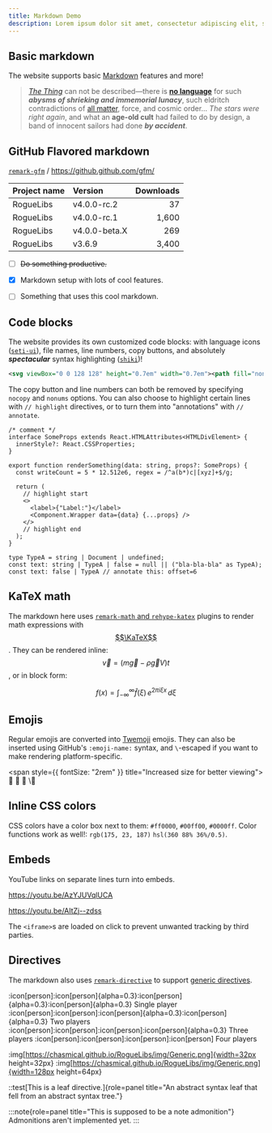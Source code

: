 ```yaml
---
title: Markdown Demo
description: Lorem ipsum dolor sit amet, consectetur adipiscing elit, sed do eiusmod tempor incididunt ut labore et dolore magna aliqua. Ut enim ad minim veniam, quis nostrud exercitation ullamco laboris nisi ut aliquip ex ea commodo consequat. Duis aute irure dolor in reprehenderit in voluptate velit esse cillum dolore eu fugiat nulla pariatur. Excepteur sint occaecat cupidatat non proident, sunt in culpa qui officia deserunt mollit anim id est laborum.
---
```


## Basic markdown

The website supports basic [Markdown](https://commonmark.org/help/) features and more!

> [*The Thing*](https://en.wikipedia.org/wiki/The_Thing_(1982_film)) can not be described—there is **[no language](https://en.wikipedia.org/wiki/No_language)** for such ***abysms of shrieking and immemorial lunacy***, such eldritch contradictions of [all matter](https://en.wikipedia.org/wiki/All_Matter), force, and cosmic order... *The stars were right again*, and what an **age-old cult** had failed to do by design, a band of innocent sailors had done ***by accident***.



## GitHub Flavored markdown

[`remark-gfm`](https://github.com/remarkjs/remark-gfm) / https://github.github.com/gfm/

| Project name  | Version       | Downloads  |
|---------------|:--------------|-----------:|
| RogueLibs     | v4.0.0-rc.2   | 37         |
| RogueLibs     | v4.0.0-rc.1   | 1,600      |
| RogueLibs     | v4.0.0-beta.X | 269        |
| RogueLibs     | v3.6.9        | 3,400      |

- [ ] ~~Do something productive.~~
- [x] Markdown setup with lots of cool features.
- [ ] Something that uses this cool markdown.



## Code blocks

The website provides its own customized code blocks: with language icons ([`seti-ui`](https://github.com/jesseweed/seti-ui)), file names, line numbers, copy buttons, and absolutely ***spectacular*** syntax highlighting ([`shiki`](https://github.com/shikijs/shiki))!

```svg title="~/source/repos/icons/link.svg"
<svg viewBox="0 0 128 128" height="0.7em" width="0.7em"><path fill="none" stroke="currentColor" strokeWidth="10" strokeLinecap="round" d="M72,56 L72,56c11,11,11,29,0,40l-16,16c-11,11-29,11-40,0l0,0c-11-11-11-29,0-40 l14-14 M56,72 L56,72c-11-11-11-29,0-40l16-16c11-11,29-11,40,0l0,0c11,11,11,29,0,40 l-14,14"/></svg>
```

The copy button and line numbers can both be removed by specifying `nocopy` and `nonums` options. You can also choose to highlight certain lines with `// highlight` directives, or to turn them into "annotations" with `// annotate`.

```tsx title="/app/(main)/markdown/some-file.tsx"
/* comment */
interface SomeProps extends React.HTMLAttributes<HTMLDivElement> {
  innerStyle?: React.CSSProperties;
}

export function renderSomething(data: string, props?: SomeProps) {
  const writeCount = 5 * 12.512e6, regex = /^a(b*)c|[xyz]+$/g;

  return (
    // highlight start
    <>
      <label>{"Label:"}</label>
      <Component.Wrapper data={data} {...props} />
    </>
    // highlight end
  );
}

type TypeA = string | Document | undefined;
const text: string | TypeA | false = null || ("bla-bla-bla" as TypeA);
const text: false | TypeA // annotate this: offset=6
```



## KaTeX math

The markdown here uses [`remark-math` and `rehype-katex`](https://github.com/remarkjs/remark-math) plugins to render math expressions with [$$\KaTeX$$](https://katex.org). They can be rendered inline: $$ \vec{v}=(m\vec{g} - \rho \vec{g}V) t $$, or in block form:

$$
f(x) = \int_{-\infty}^\infty
  \hat{f}(\xi)\,e^{2 \pi i \xi x}
  \,d\xi
$$



## Emojis

Regular emojis are converted into [Twemoji](https://github.com/twitter/twemoji) emojis. They can also be inserted using GitHub's `:emoji-name:` syntax, and `\`-escaped if you want to make rendering platform-specific.

<span style={{ fontSize: "2rem" }} title="Increased size for better viewing">
🤔 :tada: :thinking: \🤔
</span>



## Inline CSS colors

CSS colors have a color box next to them: `#ff0000`, `#00ff00`, `#0000ff`.
Color functions work as well!: `rgb(175, 23, 187)` `hsl(360 88% 36%/0.5)`.



## Embeds

YouTube links on separate lines turn into embeds.

https://youtu.be/AzYJUVqlUCA

https://youtu.be/AltZj--zdss

The `<iframe>`s are loaded on click to prevent unwanted tracking by third parties.



## Directives

The markdown also uses [`remark-directive`](https://github.com/remarkjs/remark-directive) to support [generic directives](https://talk.commonmark.org/t/generic-directives-plugins-syntax/444).

:icon[person]:icon[person]{alpha=0.3}:icon[person]{alpha=0.3}:icon[person]{alpha=0.3} Single player
:icon[person]:icon[person]:icon[person]{alpha=0.3}:icon[person]{alpha=0.3} Two players
:icon[person]:icon[person]:icon[person]:icon[person]{alpha=0.3} Three players
:icon[person]:icon[person]:icon[person]:icon[person] Four players

:img[https://chasmical.github.io/RogueLibs/img/Generic.png]{width=32px height=32px}
:img[https://chasmical.github.io/RogueLibs/img/Generic.png]{width=128px height=64px}

::test[This is a leaf directive.]{role=panel title="An abstract syntax leaf that fell from an abstract syntax tree."}

:::note{role=panel title="This is supposed to be a note admonition"}
Admonitions aren't implemented yet.
:::


